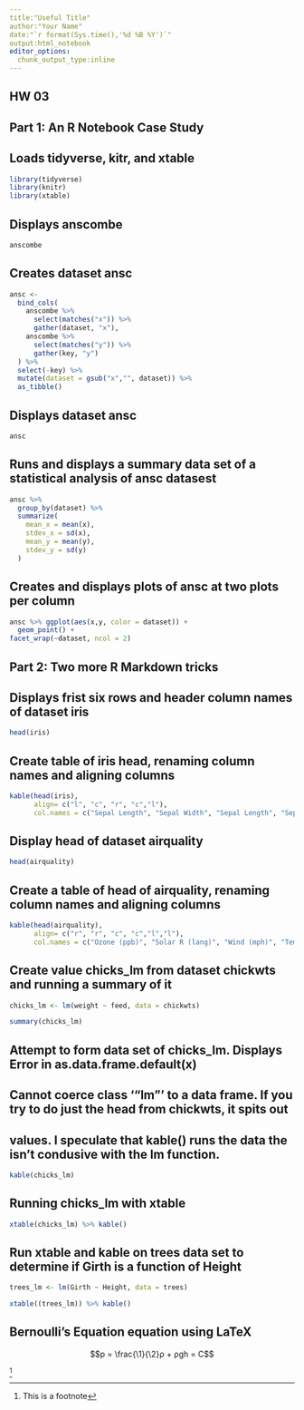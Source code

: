 ```yaml
---
title:"Useful Title"
author:"Your Name"
date:"`r format(Sys.time(),'%d %B %Y')`"
output:html_notebook
editor_options:
  chunk_output_type:inline
---
```

## HW 03
## Part 1: An R Notebook Case Study

## Loads tidyverse, kitr, and xtable
```r
library(tidyverse)
library(knitr)
library(xtable)
```

## Displays anscombe
```r
anscombe
```

## Creates dataset ansc
```r
ansc <- 
  bind_cols(
    anscombe %>%
      select(matches("x")) %>%
      gather(dataset, "x"),
    anscombe %>%
      select(matches("y")) %>%
      gather(key, "y")
  ) %>%
  select(-key) %>%
  mutate(dataset = gsub("x","", dataset)) %>%
  as_tibble()
```

## Displays dataset ansc
```r
ansc
```

## Runs and displays a summary data set of a statistical analysis of ansc datasest
```r
ansc %>% 
  group_by(dataset) %>% 
  summarize(
    mean_x = mean(x),
    stdev_x = sd(x),
    mean_y = mean(y),
    stdev_y = sd(y)
  )
```

## Creates and displays plots of ansc at two plots per column
```r
ansc %>% ggplot(aes(x,y, color = dataset)) +
  geom_point() +
facet_wrap(~dataset, ncol = 2)
```

## Part 2: Two more R Markdown tricks

## Displays frist six rows and header column names of dataset iris
```r
head(iris)
```

## Create table of iris head, renaming column names and aligning columns
```r
kable(head(iris),
      align= c("l", "c", "r", "c","l"),
      col.names = c("Sepal Length", "Sepal Width", "Sepal Length", "Sepal Width", "Species"))
```

## Display head of dataset airquality
```r
head(airquality)
```

## Create a table of head of airquality, renaming column names and aligning columns
```r
kable(head(airquality),
      align= c("r", "r", "c", "c","l","l"),
      col.names = c("Ozone (ppb)", "Solar R (lang)", "Wind (mph)", "Temp (°F)", "Month", "Day"))
```

## Create value chicks_lm from dataset  chickwts and running a summary of it
```r
chicks_lm <- lm(weight ~ feed, data = chickwts)

summary(chicks_lm)
```

## Attempt to form data set of chicks_lm.  Displays Error in as.data.frame.default(x)
## Cannot coerce class '"lm"' to a data frame.  If you try to do just the head from chickwts, it spits out
## values.  I speculate that kable() runs the data the isn't condusive with the lm function.
```r
kable(chicks_lm)
```

## Running chicks_lm with xtable
```r
xtable(chicks_lm) %>% kable()
```

## Run xtable and kable on trees data set to determine if Girth is a function of Height
```r
trees_lm <- lm(Girth ~ Height, data = trees)

xtable((trees_lm)) %>% kable()
```

## Bernoulli's Equation equation using LaTeX
$$p = \frac{\1}{\2}ρ + ρgh = C$$

^[This is a footnote]


